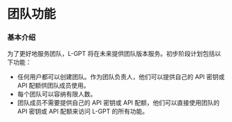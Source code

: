# 团队功能

### 基本介绍

为了更好地服务团队，L-GPT 将在未来提供团队版本服务。初步阶段计划包括以下功能：

- 任何用户都可以创建团队。作为团队负责人，他们可以提供自己的 API 密钥或 API 配额供团队成员使用。
- 每个团队可以容纳有限人数。
- 团队成员不需要提供自己的 API 密钥或 API 配额，他们可以直接使用团队的 API 密钥或 API 配额来访问 L-GPT 的所有功能。
